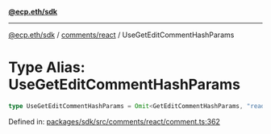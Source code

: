[**@ecp.eth/sdk**](../../../index.mdx)

***

[@ecp.eth/sdk](/sdk-reference/index.mdx) / [comments/react](/sdk-reference/comments/react/index.mdx) / UseGetEditCommentHashParams

# Type Alias: UseGetEditCommentHashParams

```ts
type UseGetEditCommentHashParams = Omit<GetEditCommentHashParams, "readContract">;
```

Defined in: [packages/sdk/src/comments/react/comment.ts:362](https://github.com/ecp-eth/comments-monorepo/blob/main/packages/sdk/src/comments/react/comment.ts#L362)
